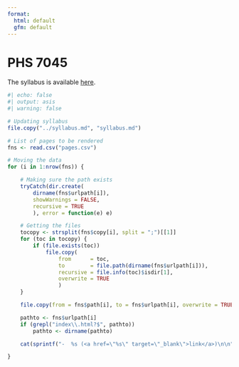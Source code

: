 ```yaml
---
format:
  html: default
  gfm: default
---
```


# PHS 7045

The syllabus is available [here](syllabus.md).

```r
#| echo: false
#| output: asis 
#| warning: false

# Updating syllabus
file.copy("../syllabus.md", "syllabus.md")

# List of pages to be rendered
fns <- read.csv("pages.csv")

# Moving the data
for (i in 1:nrow(fns)) {

    # Making sure the path exists
    tryCatch(dir.create(
        dirname(fns$urlpath[i]),
        showWarnings = FALSE,
        recursive = TRUE
        ), error = function(e) e)    

    # Getting the files
    tocopy <- strsplit(fns$copy[i], split = ";")[[1]]
    for (toc in tocopy) {
        if (file.exists(toc))
            file.copy(
                from      = toc,
                to        = file.path(dirname(fns$urlpath[i])),
                recursive = file.info(toc)$isdir[1],
                overwrite = TRUE
                )
    }

    file.copy(from = fns$path[i], to = fns$urlpath[i], overwrite = TRUE)

    pathto <- fns$urlpath[i]
    if (grepl("index\\.html?$", pathto))
        pathto <- dirname(pathto)

    cat(sprintf("-  %s (<a href=\"%s\" target=\"_blank\">link</a>)\n\n", fns$name[i], pathto))

}
```